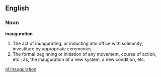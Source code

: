 ==English==

===Noun===

'''inauguration'''

#The act of inuagurating, or inducting into office with solemnity; investiture by appropriate ceremonies.
#The formal beginning or initiation of any movement, course of action, etc.; as, the inauguration of a new system, a new condition, etc.

[[pl:Inauguration]]